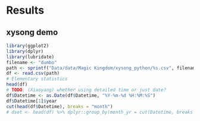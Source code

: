 # Results

## xysong demo
```r
library(ggplot2)
library(dplyr)
library(lubridate)
filename <- "dumbo"
path <- sprintf("Data/data/Magic Kingdom/xysong_python/%s.csv", filename)
df <- read.csv(path)
# Elementary statistics
head(df)
# TODO: (Xiaoyang) whether using detailed time or just date?
df$Datetime <- as.Date(df$Datetime, "%Y-%m-%d %H:%M:%S")
df$Datetime[1]$year
cut(head(df$Datetime), breaks = "month")
# dset <- head(df) %>% dplyr::group_by(month_yr = cut(Datetime, breaks = "1 month") %>% summarise(avg = avg(Waiting.Time))
```